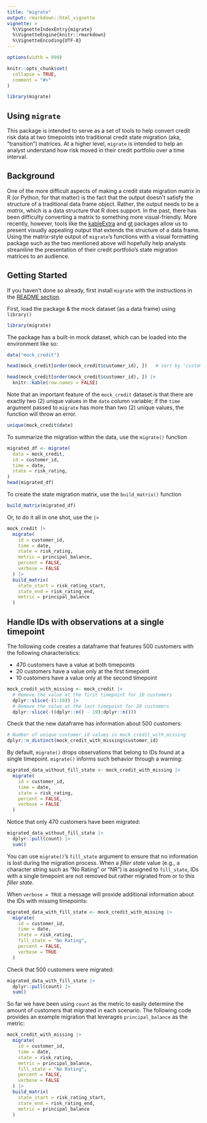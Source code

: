 ```yaml
---
title: "migrate"
output: rmarkdown::html_vignette
vignette: >
  %\VignetteIndexEntry{migrate}
  %\VignetteEngine{knitr::rmarkdown}
  %\VignetteEncoding{UTF-8}
---
```


```r
options(width = 999)

knitr::opts_chunk$set(
  collapse = TRUE,
  comment = "#>"
)

library(migrate)
```

## Using `migrate`

This package is intended to serve as a set of tools to help convert credit risk data at two timepoints into traditional credit state migration (aka, "transition") matrices. At a higher level, `migrate` is intended to help an analyst understand how risk moved in their credit portfolio over a time interval.

## Background

One of the more difficult aspects of making a credit state migration matrix in R (or Python, for that matter) is the fact that the output doesn't satisfy the structure of a traditional data frame object. Rather, the output needs to be a *matrix*, which is a data structure that R does support. In the past, there has been difficulty converting a matrix to something more visual-friendly. More recently, however, tools like the [kableExtra](https://cran.r-project.org/package=kableExtra) and [gt](https://cran.r-project.org/package=gt) packages allow us to present visually appealing output that extends the structure of a data frame. Using the matrix-style output of `migrate`'s functions with a visual formatting package such as the two mentioned above will hopefully help analysts streamline the presentation of their credit portfolio's state migration matrices to an audience.

## Getting Started

If you haven't done so already, first install `migrate` with the instructions in the [README section](https://github.com/mthomas-ketchbrook/migrate#Installation).

First, load the package & the mock dataset (as a data frame) using `library()`

```r
library(migrate)
```

The package has a built-in mock dataset, which can be loaded into the environment like so:

```r
data("mock_credit")

head(mock_credit[order(mock_credit$customer_id), ])   # sort by 'customer_id'
```

```r
head(mock_credit[order(mock_credit$customer_id), ]) |>
  knitr::kable(row.names = FALSE)
```

Note that an important feature of the `mock_credit` dataset is that there are exactly two (2) unique values in the `date` column variable; if the `time` argument passed to `migrate` has more than two (2) unique values, the function will throw an error.

```r
unique(mock_credit$date)
```

To summarize the migration within the data, use the `migrate()` function

```r
migrated_df <- migrate(
  data = mock_credit, 
  id = customer_id, 
  time = date, 
  state = risk_rating, 
)
head(migrated_df)
```

To create the state migration matrix, use the `build_matrix()` function
```r
build_matrix(migrated_df)
```

Or, to do it all in one shot, use the `|>`
```r
mock_credit |>
  migrate(
    id = customer_id, 
    time = date, 
    state = risk_rating, 
    metric = principal_balance, 
    percent = FALSE, 
    verbose = FALSE
  ) |>
  build_matrix(
    state_start = risk_rating_start, 
    state_end = risk_rating_end, 
    metric = principal_balance
  )
```

## Handle IDs with observations at a single timepoint

The following code creates a dataframe that features 500 customers with the following characteristics:

- 470 customers have a value at both timepoints
- 20 customers have a value only at the first timepoint
- 10 customers have a value only at the second timepoint

```r
mock_credit_with_missing <- mock_credit |> 
  # Remove the value at the first timepoint for 10 customers
  dplyr::slice(-(1:10)) |>
  # Remove the value at the last timepoint for 20 customers
  dplyr::slice(-((dplyr::n() - 19):dplyr::n()))
```

Check that the new dataframe has information about 500 customers:

```r
# Number of unique customer_id values in mock_credit_with_missing
dplyr::n_distinct(mock_credit_with_missing$customer_id)
```

By default, `migrate()` drops observations that belong to IDs found at a single timepoint. `migrate()` informs such behavior through a warning:

```r
migrated_data_without_fill_state <- mock_credit_with_missing |>
  migrate(
    id = customer_id, 
    time = date, 
    state = risk_rating, 
    percent = FALSE, 
    verbose = FALSE
  )
```

Notice that only 470 customers have been migrated:

```r
migrated_data_without_fill_state |> 
  dplyr::pull(count) |> 
  sum()
```

You can use `migrate()`'s `fill_state` argument to ensure that no information is lost during the migration process. When a *filler state* value (e.g., a character string such as "No Rating" or "NR") is assigned to `fill_state`, IDs with a single timepoint are not removed but rather migrated from or to this *filler state*.

When `verbose = TRUE` a message will provide additional information about the IDs with missing timepoints:

```r
migrated_data_with_fill_state <- mock_credit_with_missing |>
  migrate(
    id = customer_id, 
    time = date, 
    state = risk_rating,
    fill_state = "No Rating",
    percent = FALSE, 
    verbose = TRUE
  )
```

Check that 500 customers were migrated:

```r
migrated_data_with_fill_state |> 
  dplyr::pull(count) |> 
  sum()
```

So far we have been using `count` as the metric to easily determine the amount of customers that migrated in each scenario. The following code provides an example migration that leverages `principal_balance` as the metric:

```r
mock_credit_with_missing |>
  migrate(
    id = customer_id, 
    time = date, 
    state = risk_rating, 
    metric = principal_balance, 
    fill_state = "No Rating",
    percent = FALSE, 
    verbose = FALSE
  ) |>
  build_matrix(
    state_start = risk_rating_start, 
    state_end = risk_rating_end, 
    metric = principal_balance
  )
```
